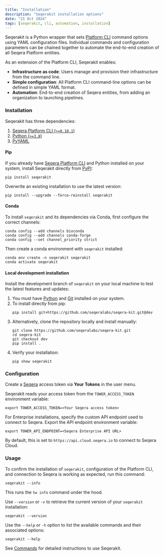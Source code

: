 ```yaml
---
title: "Installation"
description: "Seqerakit installation options"
date: "21 Oct 2024"
tags: [seqerakit, cli, automation, installation]
---
```



Seqerakit is a Python wrapper that sets [Platform CLI](../cli/overview.mdx) command options using YAML configuration files. Individual commands and configuration parameters can be chained together to automate the end-to-end creation of all Seqera Platform entities.

As an extension of the Platform CLI, Seqerakit enables:

- **Infrastructure as code**: Users manage and provision their infrastructure from the command line.
- **Simple configuration**: All Platform CLI command-line options can be defined in simple YAML format.
- **Automation**: End-to-end creation of Seqera entities, from adding an organization to launching pipelines.

### Installation 

Seqerakit has three dependencies:

1. [Seqera Platform CLI (`>=0.10.1`)](https://github.com/seqeralabs/tower-cli/releases)
2. [Python (`>=3.8`)](https://www.python.org/downloads/)
3. [PyYAML](https://pypi.org/project/PyYAML/)

#### Pip

If you already have [Seqera Platform CLI](../cli/installation.mdx) and Python installed on your system, install Seqerakit directly from [PyPI](https://pypi.org/project/seqerakit/):

```console
pip install seqerakit
```

Overwrite an existing installation to use the latest version:

```console
pip install --upgrade --force-reinstall seqerakit
```

#### Conda

To install `seqerakit` and its dependencies via Conda, first configure the correct channels:

```console
conda config --add channels bioconda
conda config --add channels conda-forge
conda config --set channel_priority strict
```

Then create a conda environment with `seqerakit` installed:

```console
conda env create -n seqerakit seqerakit
conda activate seqerakit
```

#### Local development installation

Install the development branch of `seqerakit` on your local machine to test the latest features and updates:

1. You must have [Python](https://www.python.org/downloads/) and [Git](https://git-scm.com/downloads) installed on your system.
1. To install directly from pip:
    ```shell-session
    pip install git+https://github.com/seqeralabs/seqera-kit.git@dev
    ```
1. Alternatively, clone the repository locally and install manually:
    ```shell-session
    git clone https://github.com/seqeralabs/seqera-kit.git
    cd seqera-kit
    git checkout dev
    pip install .
    ```
1. Verify your installation:
    ```shell-session
    pip show seqerakit
    ```

### Configuration

Create a [Seqera](https://cloud.seqera.io/tokens) access token via **Your Tokens** in the user menu.

Seqerakit reads your access token from the `TOWER_ACCESS_TOKEN` environment variable:

```shell-session
export TOWER_ACCESS_TOKEN=<Your Seqera access token>
```

For Enterprise installations, specify the custom API endpoint used to connect to Seqera. Export the API endpoint environment variable:

```shell-session
export TOWER_API_ENDPOINT=<Seqera Enterprise API URL>
```

By default, this is set to `https://api.cloud.seqera.io` to connect to Seqera Cloud.

### Usage

To confirm the installation of `seqerakit`, configuration of the Platform CLI, and connection to Seqera is working as expected, run this command: 

```shell-session
seqerakit --info
```

This runs the `tw info` command under the hood.

Use `--version` or `-v` to retrieve the current version of your `seqerakit` installation:

```shell-session
seqerakit --version
```

Use the `--help` or `-h` option to list the available commands and their associated options:

```shell-session
seqerakit --help
```

See [Commands](./commands.mdx) for detailed instructions to use Seqerakit.